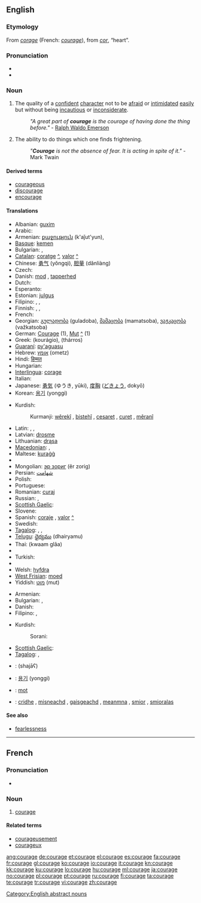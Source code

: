 {{also|Courage}}
==English==
{{wikipedia|Courage (disambiguation)|mul=Courage}}

===Etymology===
From {{etyl|fro}} ''[[corage]]'' (French: ''[[courage#French|courage]]''), from {{etyl|la}} ''[[cor]]'', “heart”.

===Pronunciation===
* {{IPA|/ˈkʌrɪdʒ/}}
* {{audio|en-us-courage.ogg|Audio (US)}}

===Noun===
{{en-noun|-}}

# The quality of a [[confident]] [[character]] not to be [[afraid]] or [[intimidate]]d [[easy|easily]] but without being [[incautious]] or [[inconsiderate]].
#: ''"A great part of '''courage''' is the courage of having done the thing before."'' - [[w:Ralph Waldo Emerson|Ralph Waldo Emerson]]
# The ability to do things which one finds frightening.
#: ''"'''Courage''' is not the absence of fear. It is acting in spite of it."'' -Mark Twain

====Derived terms====
* [[courageous]]
* [[discourage]]
* [[encourage]]

====Translations====
{{trans-top|quality of a confident character}}
* Albanian: [[guxim]]
* Arabic: {{Arab|[[شجاعة]]}} {{IPAchar|(šajāʕa)}} {{f}}
* Armenian: [[քաջություն]] (k'aǰut'yun),  {{t|hy|արիություն|tr=ariut’yun}}
* [[Basque]]: [[kemen#Basque|kemen]]
* Bulgarian: {{t|bg|кураж|m}},  {{t+|bg|смелост|f}}
* [[Catalan]]: [[coratge]] {{m}} [[:ca:coratge|^]], [[valor]] {{m}} [[:ca:valor|^]]
* Chinese: [[勇气]] (yǒngqì), [[胆量]] (dǎnliàng)
* Czech: {{t-|cs|odvaha|f}}
* Danish: [[mod]] {{n}}, [[tapperhed]] {{c}}
* Dutch: {{t+|nl|moed|m}}
* Esperanto: {{t-|eo|kuraĝo|xs=Esperanto}}
* Estonian: [[julgus]]
* Filipino: {{tø|fil|tapang|xs=Filipino}},  {{tø|fil|katapangan|xs=Filipino}}, {{tø|fil|lakas ng loob|xs=Filipino}}
* Finnish: {{t+|fi|rohkeus}}, {{t-|fi|urheus}}, {{t-|fi|urhoollisuus}}
* French: {{t+|fr|courage|m}}
* Georgian: [[გულადობა]] (guladoba), [[მამაცობა]] (mamatsoba), [[ვაჟკაცობა]] (važkatsoba)
* German: [[Courage]] {{f}} (1), [[Mut]] {{m}} [[:de:Mut|^]] (1)
* Greek: {{t|el|κουράγιο|n}} (kourágio), {{t+|el|θάρρος|n}} (thárros)
* [[Guaraní]]: [[py'aguasu]]
* Hebrew: [[אומץ]] (ometz) {{m}}
* Hindi: [[हिम्मत]]
* Hungarian: {{t+|hu|bátorság}}
* [[Interlingua]]: [[corage]]
* Italian: {{t+|it|coraggio|m}}
* Japanese: [[勇気]] (ゆうき, yūki), [[度胸]] ([[どきょう]], dokyō)
* Korean: [[용기]] (yonggi)
{{trans-mid}}
* Kurdish:
*: Kurmanji: [[wêrekî]] {{f}}, [[bistehî]] {{f}}, [[cesaret]] {{f}}, [[curet]] {{f}}, [[mêranî]] {{f}}
* Latin: {{t+|la|fortitudo|f}}, {{t+|la|virtus|f}}, {{t+|la|animus|m}}
* Latvian: [[drosme]]
* Lithuanian: [[drąsa]]
* [[Macedonian]]: {{t-|mk|храброст|f|tr=hrábrost}},  {{t-|mk|смелост|f|tr=smélost}}
* Maltese: [[kuraġġ]]
* {{trreq|Maori}}
* Mongolian: [[эр зориг]] (êr zorig)
* Persian: [[شهامت]]
* Polish: {{t+|pl|odwaga|f}}
* Portuguese: {{t+|pt|coragem|f}}
* Romanian: [[curaj]] {{n}}
* Russian: {{t+|ru|мужество|n|tr=múžestvo}},  {{t+|ru|смелость|f|tr=smélost’}}
* [[Scottish Gaelic]]: {{t|gd|tapachd|f}}
* Slovene: {{t+|sl|pogum|m}}
* Spanish: [[coraje]] {{m}}, [[valor]] {{m}} [[:es:valor|^]]
* Swedish: {{t+|sv|mod|n}}
* [[Tagalog]]: {{t|tl|tapang|xs=Tagalog}},  {{t|tl|katapangan|xs=Tagalog}}, {{t-|tl|lakas ng loob|xs=Tagalog}}
* [[Telugu]]: [[ధైర్యము]] (dhairyamu)
* Thai: {{Thai|[[ความกล้า]]}} (kwaam glâa)
* {{trreq|Tibetan}}
* Turkish: {{t+|tr|cesaret}}
* {{trreq|Vietnamese}}
* Welsh: [[hyfdra]] {{m}}
* [[West Frisian]]: [[moed]]
* Yiddish: [[מוט]] (mut) {{m}}
{{trans-bottom}}

{{trans-top|ability to do frightening things}}
* Armenian: {{t|hy|խիզախություն|tr=xizaxut’yun}}
* Bulgarian: {{t|bg|мъжество|n}},  {{t|bg|решителност|f}}
* Danish: {{t-|da|mod|n}}
* Filipino: {{tø|fil|katapangan|xs=Filipino}}, {{tø|fil|lakas ng loob|xs=Filipino}}
{{trans-mid}}
* Kurdish:
*: Sorani: {{t|ku|پاڵه‌وانی|tr=pALawAnee|sc=ku-Arab}}
* [[Scottish Gaelic]]: {{t|gd|tapachd|f}}
* [[Tagalog]]: {{t|tl|katapangan|xs=Tagalog}}, {{t-|tl|lakas ng loob|xs=Tagalog}}
{{trans-bottom}}

{{checktrans-top}}
* {{ttbc|Arabic}}: {{Arab|[[شجاع]]}} (shajāʕ)
* {{ttbc|Korean}}: [[용기]] (yonggi)
* {{ttbc|Norwegian}}: [[mot]] {{n}}
* {{ttbc|Scottish Gaelic}}: [[cridhe]] {{m}}, [[misneachd]] {{f}}, [[gaisgeachd]] {{f}}, [[meanmna]] {{m}}, [[smior]] {{m}}, [[smioralas]] {{m}}
{{trans-bottom}}

====See also====
* [[fearlessness]]

[[Category:English abstract nouns]]

----

==French==

===Pronunciation===
* {{audio|Fr-courage.ogg|audio}}

===Noun===
{{fr-noun|m}}

# [[#Noun|courage]]

====Related terms====
* [[courageusement]]
* [[courageux]]

[[ang:courage]]
[[de:courage]]
[[et:courage]]
[[el:courage]]
[[es:courage]]
[[fa:courage]]
[[fr:courage]]
[[gl:courage]]
[[ko:courage]]
[[io:courage]]
[[it:courage]]
[[kn:courage]]
[[kk:courage]]
[[ku:courage]]
[[lo:courage]]
[[hu:courage]]
[[ml:courage]]
[[ja:courage]]
[[no:courage]]
[[pl:courage]]
[[pt:courage]]
[[ru:courage]]
[[fi:courage]]
[[ta:courage]]
[[te:courage]]
[[tr:courage]]
[[vi:courage]]
[[zh:courage]]